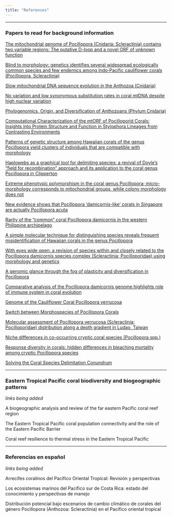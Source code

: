 ```yaml
---
title: "References"
---
```


***

### Papers to read for background information

[The mitochondrial genome of Pocillopora (Cnidaria: Scleractinia) contains two variable regions: The putative D-loop and a novel ORF of unknown function](https://www.sciencedirect.com/science/article/abs/pii/S0378111907003666?via%3Dihub)

[Blind to morphology: genetics identifies several widespread ecologically common species and few endemics among Indo‐Pacific cauliflower corals (Pocillopora, Scleractinia)](https://onlinelibrary.wiley.com/doi/10.1111/jbi.12110)

[Slow mitochondrial DNA sequence evolution in the Anthozoa (Cnidaria)](https://onlinelibrary.wiley.com/doi/full/10.1046/j.1365-294X.2002.01652.x)

[No variation and low synonymous substitution rates in coral mtDNA despite high nuclear variation](https://bmcecolevol.biomedcentral.com/articles/10.1186/1471-2148-6-24)

[Phylogenomics, Origin, and Diversification of Anthozoans (Phylum Cnidaria)](https://doi.org/10.1093/sysbio/syaa103)

[Computational Characterization of the mtORF of Pocilloporid Corals: Insights into Protein Structure and Function in Stylophora Lineages from Contrasting Environments](https://www.mdpi.com/2073-4425/10/5/324)

[Patterns of genetic structure among Hawaiian corals of the genus Pocillopora yield clusters of individuals that are compatible with morphology](https://doi.org/10.1016/j.crvi.2007.12.003)

[Haplowebs as a graphical tool for delimiting species: a revival of Doyle's "field for recombination" approach and its application to the coral genus Pocillopora in Clipperton](https://bmcecolevol.biomedcentral.com/articles/10.1186/1471-2148-10-372) 

[Extreme phenotypic polymorphism in the coral genus Pocillopora; micro-morphology corresponds to mitochondrial groups, while colony morphology does not](https://doi.org/10.5343/bms.2012.1080)

[New evidence shows that Pocillopora ‘damicornis-like’ corals in Singapore are actually Pocillopora acuta](https://bdj.pensoft.net/articles.php?id=11407)

[Rarity of the “common” coral Pocillopora damicornis in the western Philippine archipelago](https://link.springer.com/article/10.1007/s00338-018-1729-3)

[A simple molecular technique for distinguishing species reveals frequent misidentification of Hawaiian corals in the genus Pocillopora](https://peerj.com/articles/4355/) 

[With eyes wide open: a revision of species within and closely related to the Pocillopora damicornis species complex (Scleractinia; Pocilloporidae) using morphology and genetics](https://onlinelibrary.wiley.com/doi/abs/10.1111/zoj.12092)

[A genomic glance through the fog of plasticity and diversification in Pocillopora](https://www.nature.com/articles/s41598-017-06085-3)

[Comparative analysis of the Pocillopora damicornis genome highlights role of immune system in coral evolution](https://www.nature.com/articles/s41598-018-34459-8)

[Genome of the Cauliflower Coral Pocillopora verrucosa](https://academic.oup.com/gbe/article/12/10/1911/5898631)

[Switch between Morphospecies of Pocillopora Corals](https://www.journals.uchicago.edu/doi/full/10.1086/682363)

[Molecular assessment of Pocillopora verrucosa (Scleractinia; Pocilloporidae) distribution along a depth gradient in Ludao, Taiwan](https://peerj.com/articles/5797/)

[Niche differences in co-occurring cryptic coral species (Pocillopora spp.)](https://link.springer.com/article/10.1007/s00338-021-02107-9)

[Response diversity in corals: hidden differences in bleaching mortality among cryptic Pocillopora species](https://esajournals.onlinelibrary.wiley.com/doi/10.1002/ecy.3324)

[Solving the Coral Species Delimitation Conundrum](https://academic.oup.com/sysbio/article/71/2/461/6372710?login=true)

***

### Eastern Tropical Pacific coral biodiversity and biogeographic patterns 
*links being added*

A biogeographic analysis and review of the far eastern Pacific coral reef region

The Eastern Tropical Pacific coral population connectivity and the role of the Eastern Pacific Barrier

Coral reef resilience to thermal stress in the Eastern Tropical Pacific

***

### Referencias en español 
*links being added*

Arrecifes coralinos del Pacífico Oriental Tropical: Revisión y perspectivas

Los ecosistemas marinos del Pacífico sur de Costa Rica: estado del conocimiento y perspectivas de manejo

Distribución potencial bajo escenarios de cambio climático de corales del género Pocillopora (Anthozoa: Scleractinia) en el Pacífico oriental tropical
